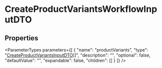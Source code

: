 
# CreateProductVariantsWorkflowInputDTO

## Properties

<ParameterTypes parameters={[
  {
    "name": "productVariants",
    "type": "[CreateProductVariantsInputDTO](js_client.internal.internal-1.WorkflowTypes.ProductWorkflow.CreateProductVariantsInputDTO.mdx)[]",
    "description": "",
    "optional": false,
    "defaultValue": "",
    "expandable": false,
    "children": []
  }
]} />
